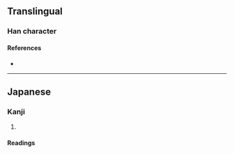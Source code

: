 {{character info}}
==Translingual==

===Han character===
{{Han char|rn=57|rad=弓|as=11|sn=14|four=|canj=NTBH|ids=⿰弓剪}}

====References====
* {{Han ref|kx=0360.381|hdz=21001.261|uh=5F45|ud=24389}}

----

==Japanese==

===Kanji===
{{ja-kanji|grade=|rs=弓11}}

# {{only used in|ja|草彅|tr=Kusanagi}}

====Readings====
{{ja-readings
|on=
|kun=なぎ-
}}
